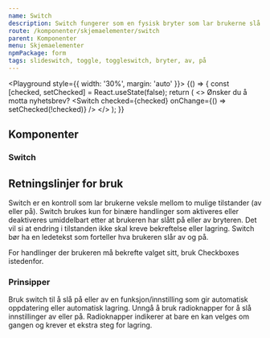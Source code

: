 ```yaml
---
name: Switch
description: Switch fungerer som en fysisk bryter som lar brukerne slå på eller av en funksjon.
route: /komponenter/skjemaelementer/switch
parent: Komponenter
menu: Skjemaelementer
npmPackage: form
tags: slideswitch, toggle, toggleswitch, bryter, av, på
---
```



<PageHeader />

<Playground style={{ width: '30%', margin: 'auto' }}>
  {() => {
    const [checked, setChecked] = React.useState(false);
    return (
      <>
        <Label>Ønsker du å motta nyhetsbrev?</Label>
        <Switch checked={checked} onChange={() => setChecked(!checked)} />
      </>
    );
  }}
</Playground>

## Komponenter

### Switch

<ImportStatement imports="Switch" />
<Props of={Switch} />

## Retningslinjer for bruk

Switch er en kontroll som lar brukerne veksle mellom to mulige tilstander (av eller på).
Switch brukes kun for binære handlinger som aktiveres eller deaktiveres umiddelbart etter at brukeren har slått på eller av bryteren.
Det vil si at endring i tilstanden ikke skal kreve bekreftelse eller lagring. Switch bør ha en ledetekst som forteller hva brukeren slår av og på.

For handlinger der brukeren må bekrefte valget sitt, bruk Checkboxes istedenfor.

### Prinsipper

<BestPractices>
  <Example type="do" src={doPic}>
    Bruk switch til å slå på eller av en funksjon/innstilling som gir automatisk
    oppdatering eller automatisk lagring.
  </Example>
  <Example type="dont" src={dontPic}>
    Unngå å bruk radioknapper for å slå innstillinger av eller på. Radioknapper
    indikerer at bare en kan velges om gangen og krever et ekstra steg for
    lagring.
  </Example>
</BestPractices>
